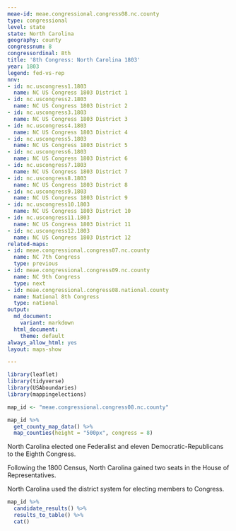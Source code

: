```yaml
---
meae-id: meae.congressional.congress08.nc.county
type: congressional
level: state
state: North Carolina
geography: county
congressnum: 8
congressordinal: 8th
title: '8th Congress: North Carolina 1803'
year: 1803
legend: fed-vs-rep
nnv:
- id: nc.uscongress1.1803
  name: NC US Congress 1803 District 1
- id: nc.uscongress2.1803
  name: NC US Congress 1803 District 2
- id: nc.uscongress3.1803
  name: NC US Congress 1803 District 3
- id: nc.uscongress4.1803
  name: NC US Congress 1803 District 4
- id: nc.uscongress5.1803
  name: NC US Congress 1803 District 5
- id: nc.uscongress6.1803
  name: NC US Congress 1803 District 6
- id: nc.uscongress7.1803
  name: NC US Congress 1803 District 7
- id: nc.uscongress8.1803
  name: NC US Congress 1803 District 8
- id: nc.uscongress9.1803
  name: NC US Congress 1803 District 9
- id: nc.uscongress10.1803
  name: NC US Congress 1803 District 10
- id: nc.uscongress11.1803
  name: NC US Congress 1803 District 11
- id: nc.uscongress12.1803
  name: NC US Congress 1803 District 12
related-maps:
- id: meae.congressional.congress07.nc.county
  name: NC 7th Congress
  type: previous
- id: meae.congressional.congress09.nc.county
  name: NC 9th Congress
  type: next
- id: meae.congressional.congress08.national.county
  name: National 8th Congress
  type: national
output:
  md_document:
    variant: markdown
  html_document:
    theme: default
always_allow_html: yes
layout: maps-show

---
```


```r
library(leaflet)
library(tidyverse)
library(USAboundaries)
library(mappingelections)

map_id <- "meae.congressional.congress08.nc.county"
```

<div class="map">

```r
map_id %>%
  get_county_map_data() %>%
  map_counties(height = "500px", congress = 8)
```

</div>

North Carolina elected one Federalist and eleven Democratic-Republicans to the Eighth Congress.

Following the 1800 Census, North Carolina gained two seats in the House of Representatives.

North Carolina used the district system for electing members to Congress. 

<div class="results-table">

```r
map_id %>%
  candidate_results() %>%
  results_to_table() %>%
  cat()
```

</div>
